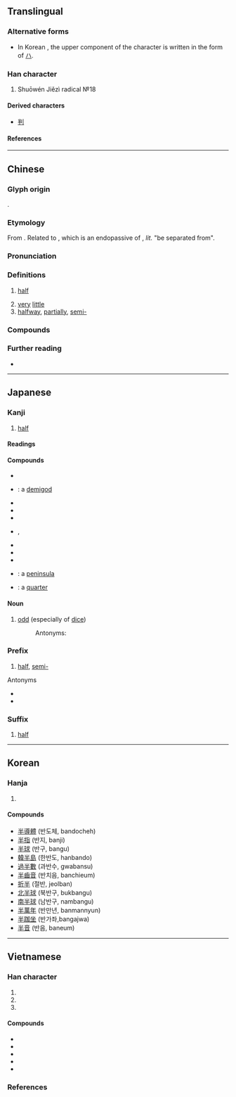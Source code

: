 {{character info}}
==Translingual==
{{stroke order|type=bw}}

===Alternative forms===
* In Korean {{w|hanja}}, the upper component of the character is written in the form of [[ハ#Translingual|ハ]].

===Han character===
{{Han char|rn=24|rad=十|as=03|sn=5|four=90500|canj=FQ|ids=⿻丷𰀁(GHTJV),⿻八𰀁(K)}}

# Shuōwén Jiězì radical №18

====Derived characters====
* [[判]]

====References====
{{Han ref|kx=0156.070|dkj=02707|dj=0354.060|hdz=10046.010|uh=534A}}

----

==Chinese==
{{zh-forms}}

===Glyph origin===
{{Han etym}}
{{Han compound|八|牛|ls=ic}}.

===Etymology===
From {{inh|zh|sit-pro|*par}}. Related to {{och-l|畔|bank between fields}}, which is an endopassive of {{och-l|半|half}}, ''lit.'' "be separated from".

===Pronunciation===
{{zh-pron
|m=bàn
|m-s=
|c=bun3
|c-t=
|g=
|h=pfs=pan
|j=ban3
|mb=
|md=buáng
|mn=pòaⁿ/poàn
|mn_note=pòaⁿ - vernacular; poàn - literary
|mn-t=buan3
|w=2poe
|x=
|ma=y
|mc=y
|oc=y
|cat=n
}}

===Definitions===
{{zh-hanzi}}

# [[half]]
#: {{zh-x|全國 人口 的 一半|half of the national population}}
#: {{zh-x|一 磅 半|1'''½''' pounds|C}}
#: {{zh-x|十點 半|10:30|C}}
# [[very]] [[little]]
# [[halfway]], [[partially]], [[semi-]]
#: {{zh-x|半 醉 半 醒|partially in a stupor, partially awake}} {{attention|zh|please check}}

===Compounds===
{{zh-der|半衰期:half life|半音階:chromatic scale|半島:peninsula|半唐番:"half Chinese" person|一半|一名半職|一大半|一字半句|一官半職|一差半錯|一年半載|一時半刻|一時半霎|一班半點|一男半女|一知半解|一絲半氣|一絲半粟|一絲半絲|一言半句|一言半字|一言半語|一言半辭|一階半級|一階半職|一鱗半爪|一鱗半甲|三更半夜|上半|上半晌|下半夜|下半天|下半年|下半旗|下半晌|下半月|下半輩子|不成半器|中南半島|九龍半島|事倍功半|事半功倍|二半破子|二尺半|伊豆半島|兩句半|八兩半斤|利弊參半|前半晌|劉半農|力倍功半|功過參半|北半球|半三不四|半上落下|半世|半中腰|半些兒|半亞|半人半鬼|半仙|半仙戲|半低元音|半信不信|半信半疑|半個|半個人|半偏|半價|半價倍息|半元音|半分|半刻|半刻工夫|半包兒|半半拉拉|半半羅羅|半合元音|半合兒|半吊子|半吐半吞|半吐半露|半吞半吐|半圓|半圓規|半坡遺址|半垓|半塗而罷|半壁|半壁江山|半壁河山|半夏|半夜|半夜三更|半大不小|半大小子|半天|半子|半官方|半導體|半屏山|半山腰|半工半讀|半師之分|半弓|半影|半徑|半恰|半憨子|半成品|半截|半截入土|半截塔|半截漢子|半截門兒|半扎|半抄兒|半抖音|半折|半拆|半指|半掐|半推半就|半掩半開|半數|半斤八兩|半新|半新不舊|半日|半日片刻|半早|半明半暗|半星|半晌|半會|半月|半月刊|半月瓣|半朝鑾駕|半歇|半死|半死不活|半死半活|半母音|半流體|半灌木|半熟茶|半球|半球體|半瓶醋|半生|半生不熟|半生半熟|半痴不顛|半瘋兒|半癱兒|半百|半睡半醒|半票|半禮|半空|半空中|半空裡|半窄|半箭之功|半籃腳|半籌|半籌不納|半籌莫展|半米兒|半粒|半紀|半絲麻線|半綹|半老徐娘|半自動|半舊|半舌音|半舍|半菽|半菽不飽|半落不合|半薪|半彪子|半製品|半規|半規管|半語子|半豹|半路|半路出家|半蹲|半身|半身不遂|半輩子|半透明|半透明體|半途|半途而廢|半途自畫|半道兒|半邊|半邊天|半邊家庭|半邊蓮|半酣|半醉|半金屬|半鑑|半門子|半閉元音|半開元音|半開化|半開半掩|半開眼|半開門|半間不界|半零不落|半霎|半霎俄延|半青半黃|半面|半面之交|半面之舊|半音|半餉|半高元音|半鹹水湖|半點|半齒音|南半球|印度半島|參半|另一半|各半|土埋半截|多半|多半日|夜半|夜半三更|大半|大半天|大半年|大半拉|大半生|大半輩子|太半|套半車|好半天|寸絲半粟|對半|小半|居其大半|山東半島|巴丹半島|平半|強半|後半世|後半夜|後半天|後半晌|徐娘半老|得失相半|思過半|恆春半島|慢半拍|憂喜參半|打了半跪|折半|搜索半徑|晚半天兒|暴風半徑|更深半夜|月半|朝鮮半島|東半球|核半徑|毀譽參半|水半球|泰半|涼了半截|深更半夜|減半|片鱗半爪|疑信參半|矮了半截|破壞半徑|紙半張|老半天|西半球|西奈半島|赭衣半道|軟半|過半|過半數|遼東半島|降半旗|陸半球|雷州半島|頭半天|馬來半島|黑更半夜|半上聲|半角|半暝:buáng-màng}}

===Further reading===
* {{thcwd|1397}}

{{zh-cat|Beginning}}

----

==Japanese==

===Kanji===
{{ja-kanji|grade=2|rs=十03}}

# [[half]]

====Readings====
{{ja-readings
|goon=はん
|kanon=はん
|kun=なか-ば
}}

====Compounds====
{{der-top}}
{{top2}}
* {{ja-r|半%妖|はん%よう}}
* {{ja-r|半%神|はん%しん}}: a [[demigod]]
* {{ja-r|折%半|せっ%ぱん}}
* {{ja-r|半%時%間|はん%じ%かん}}
* {{ja-r|半%数|はん%すう}}
{{mid2}}
* {{ja-r|半%月|はん%げつ}}, {{ja-r|半%月|はん%つき}}
* {{ja-r|半%年|はん%とし}}
* {{ja-r|半%田|はん%だ}}
* {{ja-r|半%分|はん%ぶん}}
* {{ja-r|半%島|はん%とう}}: a [[peninsula]]
* {{ja-r|四%半|し%はん}}: a [[quarter]]
{{bottom}}
{{der-bottom}}

====Noun====
{{ja-noun|はん}}

# [[odd]] (especially of [[dice]])
#: Antonyms: {{ja-r|丁|ちょう|gloss=[[even]]}}

===Prefix===
{{ja-pos|はん|prefix}}

# [[half]], [[semi-]]
#: {{ja-usex|'''半'''年|'''はん'''とし|'''semi'''annual}}
#: {{ja-usex|'''半'''世%紀|'''はん'''せい%き|'''semi'''centennial}}

;Antonyms
* {{ja-r|複|ふく|gloss=[[double]]}}
* {{ja-r|全|ぜん|gloss=[[entire]]}}

===Suffix===
{{ja-pos|はん|suffix}}

# [[half]]
#: {{ja-usex|四%倍 '''半'''|よん%-ばい '''はん'''|four times and a '''half'''}}
#: {{ja-usex|二%十%二%年 '''半'''|に%じゅう%に%-ねん '''はん'''|twenty-two years and a '''half'''}}

----

==Korean==

===Hanja===
{{ko-hanja|반|반}}

# {{hanja form of|반|[[half]]}}

====Compounds====
{{der-top3|Compounds}}
* [[半導體]] (반도체, bandocheh)
* [[半指]] (반지, banji)
* [[半球]] (반구, bangu)
* [[韓半島]] (한반도, hanbando)
* [[過半數]] (과반수, gwabansu)
* [[半齒音]] (반치음, banchieum)
* [[折半]] (절반, jeolban)
* [[北半球]] (북반구, bukbangu)
* [[南半球]] (남반구, nambangu)
* [[半萬年]] (반만년, banmannyun)
* [[半跏坐]] (반가좌,bangajwa)
* [[半音]] (반음, baneum)
{{der-bottom}}

----

==Vietnamese==

===Han character===
{{vi-readings|rs=十03
|hanviet=bán-tdcndg;tdcntd;gdhn;bonet;genibrel
|phienthiet=博漫 bác mạn
|nom=bán-tdcndg;tdcntd;gdhn;bonet;genibrel;taberd, bớn-gdhn;bonet;genibrel;taberd, bướng-gdhn;btcn, vắn-tdcndg, búng-tdcntd, bận-gdhn, ban-gdhn, bướn-genibrel
}}

# {{han tu form of|bán|[[half]]}}
# {{Nom form of|bán|to [[sell]]}}
# {{Nom form of|bớn}}

====Compounds====
{{der-top3|Compounds}}
* {{vi-l|半球|bán cầu}}
* {{vi-l|半引|bán dẫn}}
* {{vi-l|半島|bán đảo}}
* {{vi-l|半結|bán kết}}
* {{vi-l|半徑|bán kính}}
{{der-bottom}}

===References===
<references/>